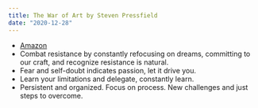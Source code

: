 ```yaml
---
title: The War of Art by Steven Pressfield
date: "2020-12-28"
---
```


- [Amazon](https://www.amazon.com/gp/product/1936891026)
- Combat resistance by constantly refocusing on dreams, committing to our craft, and recognize resistance is natural.
- Fear and self-doubt indicates passion, let it drive you.
- Learn your limitations and delegate, constantly learn.
- Persistent and organized. Focus on process. New challenges and just steps to overcome.
